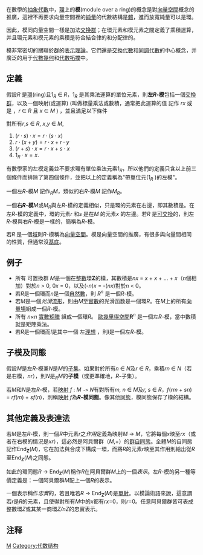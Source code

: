 {{NoteTA
|G1 = Math
|1 = zh-cn:域; zh-tw:體;
}}
{{otheruses|subject=抽象代数中的概念|other=“模”的其他含义|模 (消歧义)}} 
{{環論}}

在數學的[[抽象代數|抽象代數]]中，[[环_(代数)|環]]上的'''模'''(module over a ring)的概念是對[[向量空間|向量空間]]概念的推廣，這裡不再要求向量空間裡的[[純量|純量]]的代數結構是[[域_(數學)|體]]，進而放寬純量可以是環。

因此，模同向量空間一樣是加法[[交换群|交换群]]；在環元素和模元素之間定義了乘積運算，并且環元素和模元素的乘積是符合結合律的{{notetag|在同環中的乘法一起用的時候}}和分配律的。

模非常密切的關聯於[[群|群]]的[[群表示論|表示理論]]。它們還是[[交換代數|交換代數]]和[[同調代數|同調代數]]的中心概念，并廣泛的用于[[代數幾何|代數幾何]]和[[代數拓撲|代數拓撲]]中。

==定義==
假設''R'' 是[[环_(代数)|環]](ring)且1<sub>''R''</sub> ∈ ''R''，1<sub>''R''</sub> 是其乘法運算的單位元素，則'''左''R''-模'''包括一個[[阿貝爾群|交換群]]{{nowrap|(''M'', +)}}，以及一個映射(或運算){{nowrap|⋅ : ''R'' × ''M'' → ''M''}} (叫做標量乘法或數積，通常把此運算的值 {{nowrap|(''r'',''x'')}} 記作 ''rx'' 或是 {{nowrap|''r'' ⋅ ''x''}}，''r'' ∈ ''R'' 且 ''x'' ∈ ''M'' ) ，並且滿足以下條件

對所有''r'',''s'' ∈ ''R'', ''x'',''y'' ∈ ''M'', 
#<math> ( r \cdot s ) \cdot x = r \cdot ( s \cdot x ) </math>
#<math> r \cdot ( x + y ) = r \cdot x + r \cdot y </math>
#<math> ( r + s ) \cdot x = r \cdot x + s \cdot x </math>
#<math> 1_R \cdot x = x .</math>

有數學家的左模定義並不要求環有單位乘法元素1<sub>''R''</sub>，所以他們的定義只含以上前三個條件而排除了第四個條件，並把以上的定義稱為"帶單位元(1<sub>''R''</sub> )的左模"。

一個左''R''-模''M'' 記作<sub>''R''</sub>''M''，類似的右''R''-模''M'' 記作''M''<sub>''R''</sub>。

一個'''右''R''-模'''''M''或''M''<sub>''R''</sub>與左''R''-模的定義相似，只是環的元素在右邊，即其數積是{{nowrap|⋅ : ''M'' × ''R'' → ''M''}}。在左''R''-模的定義中，環的元素''r'' 和''s'' 是在''M'' 的元素''x'' 的左邊。若''R'' 是[[可交換|可交換]]的，則左''R''-模與右''R''-模是一樣的，簡稱為''R''-模。

若''R'' 是一個[[体_(数学)|域]]則''R''-模稱為[[向量空間|向量空間]]。模是向量空間的推廣，有很多與向量間相同的性質，但通常沒[[基底|基底]]。

== 例子 ==

*所有  可置換群 ''M''是一個在[[整數|整數]]環'''Z'''的模，其數積是''nx'' = ''x'' + ''x'' + ... + ''x''（''n''個相加）對於''n'' > 0, 0''x'' = 0，以及(-''n'')''x'' = -(''nx'')對於''n'' < 0。
*若''R''是一個環而''n''是一個[[自然數|自然數]]，則 ''R''<sup>''n''</sup> 是一個''R''-模。
*若''M''是一個''光滑''[[流形|流形]]，則由''M''至[[實數|實數]]的光滑函数是一個環''R''。在''M''上的所有[[向量場|向量場]]組成一個''R''-模。
*所有 ''n''×''n'' [[實數|實數]][[矩陣|矩陣]] 組成一個環''R''。 [[歐幾里得空間|歐幾里得空間]]'''R'''<sup>''n''</sup> 是一個左''R''-模，當中數積就是矩陣乘法。
*若''R''是一個環而''I''是其中一個 左[[理想_(環論)|理想]] ，則''I''是一個左''R''-模。

== 子模及同態 ==

假設''M''是左''R''-模兼''N''是''M''的[[子集|子集]]。如果對於所有''n'' ∈ ''N''及''r'' ∈ ''R''，乘積''rn'' ∈ ''N''（若是右模，''nr''），則''N''是<sub>''R''</sub>''M''的'''子模'''（或更準確地，''R''-子集）。

若''M''和''N''是左''R''-模，若[[映射|映射]] 
''f'' : ''M'' <tt>-></tt> ''N''有對所有''m, n'' ∈ ''M''及''r, s'' ∈ ''R''，''f''(''rm'' + ''sn'') = ''rf''(''m'') + ''sf''(''n'')，則稱[[映射|映射]] 
''f''為'''''R''-模同態'''。像其他[[同態|同態]]，模同態保存了模的結構。

== 其他定義及表達法 ==

若''M''是左''R''-模，則一個''R''中元素''r''之''作用''定義為映射''M'' → ''M''，它將每個''x''映至''rx''（或者在右模的情況是''xr''），這必然是阿貝爾群（''M'',+）的[[群同態|群自同態]]。全體''M''的自同態記作End<sub>'''Z'''</sub>(''M'')，它在加法與合成下構成一環，而將''R''的元素''r''映至其作用則給出從''R''至End<sub>'''Z'''</sub>(''M'')之同態。

如此的環同態''R'' → End<sub>'''Z'''</sub>(''M'')稱作''R''在阿貝爾群''M''上的一個''表示''。左''R''-模的另一種等價定義是：一個阿貝爾群''M''配上一個''R''的表示。

一個表示稱作''忠實''的，若且唯若''R'' → End<sub>'''Z'''</sub>(''M'')是[[單射|單射]]。以模論術語來說，這意謂若''r''是''R''的元素，且使得對所有''M''中的''x''都有''rx''=0，則''r''=0。任意阿貝爾群皆可表成整數環''Z''或其某一商環''Z/nZ''的忠實表示。
==注释==
{{notefoot}}
{{ModernAlgebra}}

[[Category:模論|M]]
[[Category:代数结构|Category:代数结构]]